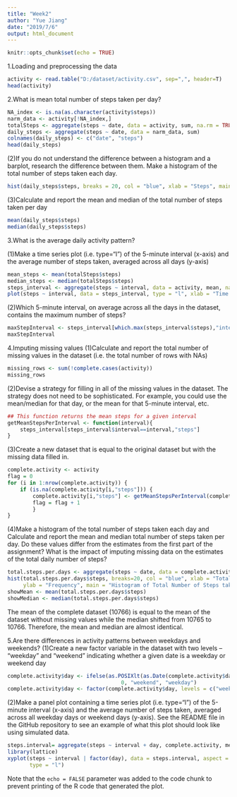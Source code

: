 ---
title: "Week2"
author: "Yue Jiang"
date: "2019/7/6"
output: html_document
---

```{r setup, include=FALSE}
knitr::opts_chunk$set(echo = TRUE)
```

1.Loading and preprocessing the data
```{r, echo=TRUE}
activity <- read.table("D:/dataset/activity.csv", sep=",", header=T)
head(activity)
```

2.What is mean total number of steps taken per day?
```{r echo=TRUE}
NA_index <- is.na(as.character(activity$steps))
narm_data <- activity[!NA_index,]
totalSteps <- aggregate(steps ~ date, data = activity, sum, na.rm = TRUE)
daily_steps <- aggregate(steps ~ date, data = narm_data, sum)
colnames(daily_steps) <- c("date", "steps")
head(daily_steps)
```


(2)If you do not understand the difference between a histogram and a barplot, research the difference between them. Make a histogram of the total number of steps taken each day.
```{r echo=TRUE}
hist(daily_steps$steps, breaks = 20, col = "blue", xlab = "Steps", main= "Total number of steps each day")
```

(3)Calculate and report the mean and median of the total number of steps taken per day

```{r echo=TRUE}
mean(daily_steps$steps)
median(daily_steps$steps)
```

3.What is the average daily activity pattern?

(1)Make a time series plot (i.e. \color{red}{\verb|type = "l"|}type="l") of the 5-minute interval (x-axis) and the average number of steps taken, averaged across all days (y-axis)
```{r echo=TRUE}
mean_steps <- mean(totalSteps$steps)
median_steps <- median(totalSteps$steps)
steps_interval <- aggregate(steps ~ interval, data = activity, mean, na.rm = TRUE)
plot(steps ~ interval, data = steps_interval, type = "l", xlab = "Time Intervals (5-minute)", ylab = "Mean number of steps taken (all Days)", main = "Average number of steps Taken at 5 minute Intervals",  col = "blue")
```

(2)Which 5-minute interval, on average across all the days in the dataset, contains the maximum number of steps?
```{r echo=TRUE}
maxStepInterval <- steps_interval[which.max(steps_interval$steps),"interval"]
maxStepInterval
```
4.Imputing missing values
(1)Calculate and report the total number of missing values in the dataset (i.e. the total number of rows with \color{red}{\verb|NA|}NAs)
```{r echo=TRUE}
missing_rows <- sum(!complete.cases(activity))
missing_rows
```
(2)Devise a strategy for filling in all of the missing values in the dataset. The strategy does not need to be sophisticated. For example, you could use the mean/median for that day, or the mean for that 5-minute interval, etc.
```{r echo=TRUE}
## This function returns the mean steps for a given interval
getMeanStepsPerInterval <- function(interval){
    steps_interval[steps_interval$interval==interval,"steps"]
}
```

(3)Create a new dataset that is equal to the original dataset but with the missing data filled in.
```{r echo=TRUE}
complete.activity <- activity
flag = 0
for (i in 1:nrow(complete.activity)) {
    if (is.na(complete.activity[i,"steps"])) {
        complete.activity[i,"steps"] <- getMeanStepsPerInterval(complete.activity[i,"interval"])
        flag = flag + 1
        }
}
```

(4)Make a histogram of the total number of steps taken each day and Calculate and report the mean and median total number of steps taken per day. Do these values differ from the estimates from the first part of the assignment? What is the impact of imputing missing data on the estimates of the total daily number of steps?

```{r echo=TRUE}
total.steps.per.days <- aggregate(steps ~ date, data = complete.activity, sum)
hist(total.steps.per.days$steps, breaks=20, col = "blue", xlab = "Total Number of Steps", 
     ylab = "Frequency", main = "Histogram of Total Number of Steps taken each Day")
showMean <- mean(total.steps.per.days$steps)
showMedian <- median(total.steps.per.days$steps)
```
The mean of the complete dataset (10766) is equal to the mean of the dataset without missing values while the median shifted from 10765 to 10766. Therefore, the mean and median are almost identical.

5.Are there differences in activity patterns between weekdays and weekends?
(1)Create a new factor variable in the dataset with two levels – “weekday” and “weekend” indicating whether a given date is a weekday or weekend day
```{r echo=TRUE}
complete.activity$day <- ifelse(as.POSIXlt(as.Date(complete.activity$date))$wday%%6 == 
                                    0, "weekend", "weekday")
complete.activity$day <- factor(complete.activity$day, levels = c("weekday", "weekend"))
```


(2)Make a panel plot containing a time series plot (i.e. \color{red}{\verb|type = "l"|}type="l") of the 5-minute interval (x-axis) and the average number of steps taken, averaged across all weekday days or weekend days (y-axis). See the README file in the GitHub repository to see an example of what this plot should look like using simulated data.

```{r echo=TRUE}
steps.interval= aggregate(steps ~ interval + day, complete.activity, mean)
library(lattice)
xyplot(steps ~ interval | factor(day), data = steps.interval, aspect = 1/2, 
       type = "l")
```

Note that the `echo = FALSE` parameter was added to the code chunk to prevent printing of the R code that generated the plot.
